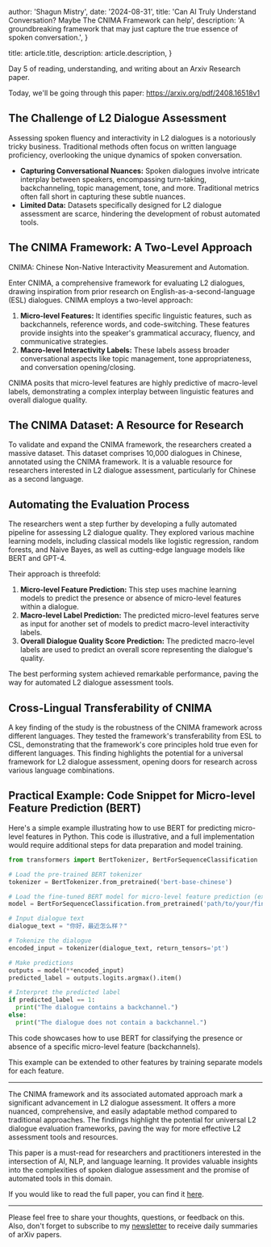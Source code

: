 
  author: 'Shagun Mistry',
  date: '2024-08-31',
  title: 'Can AI Truly Understand Conversation? Maybe The CNIMA Framework can help',
  description:
    'A groundbreaking framework that may just capture the true essence of spoken conversation.',
}

  title: article.title,
  description: article.description,
}


Day 5 of reading, understanding, and writing about an Arxiv Research paper.

Today, we'll be going through this paper: https://arxiv.org/pdf/2408.16518v1

##  The Challenge of L2 Dialogue Assessment

Assessing spoken fluency and interactivity in L2 dialogues is a notoriously tricky business. Traditional methods often focus on written language proficiency, overlooking the unique dynamics of spoken conversation. 

-  **Capturing Conversational Nuances:** Spoken dialogues involve intricate interplay between speakers, encompassing turn-taking, backchanneling, topic management, tone, and more. Traditional metrics often fall short in capturing these subtle nuances.
- **Limited Data:** Datasets specifically designed for L2 dialogue assessment are scarce, hindering the development of robust automated tools.

##  The CNIMA Framework:  A Two-Level Approach

CNIMA: Chinese Non-Native Interactivity Measurement and Automation.

Enter CNIMA, a comprehensive framework for evaluating L2 dialogues, drawing inspiration from prior research on English-as-a-second-language (ESL) dialogues. CNIMA employs a two-level approach:

1. **Micro-level Features:** It identifies specific linguistic features, such as backchannels, reference words, and code-switching. These features provide insights into the speaker's grammatical accuracy, fluency, and communicative strategies.
2. **Macro-level Interactivity Labels:** These labels assess broader conversational aspects like topic management, tone appropriateness, and conversation opening/closing.

CNIMA posits that micro-level features are highly predictive of macro-level labels, demonstrating a complex interplay between linguistic features and overall dialogue quality.

## The CNIMA Dataset: A Resource for Research

To validate and expand the CNIMA framework, the researchers created a massive dataset. This dataset comprises 10,000 dialogues in Chinese, annotated using the CNIMA framework. It is a valuable resource for researchers interested in L2 dialogue assessment, particularly for Chinese as a second language.

## Automating the Evaluation Process

The researchers went a step further by developing a fully automated pipeline for assessing L2 dialogue quality. They explored various machine learning models, including classical models like logistic regression, random forests, and Naive Bayes, as well as cutting-edge language models like BERT and GPT-4.

Their approach is threefold:

1. **Micro-level Feature Prediction:** This step uses machine learning models to predict the presence or absence of micro-level features within a dialogue.
2. **Macro-level Label Prediction:** The predicted micro-level features serve as input for another set of models to predict macro-level interactivity labels.
3. **Overall Dialogue Quality Score Prediction:** The predicted macro-level labels are used to predict an overall score representing the dialogue's quality.

The best performing system achieved remarkable performance, paving the way for automated L2 dialogue assessment tools.

##  Cross-Lingual Transferability of CNIMA

A key finding of the study is the robustness of the CNIMA framework across different languages. They tested the framework's transferability from ESL to CSL, demonstrating that the framework's core principles hold true even for different languages. This finding highlights the potential for a universal framework for L2 dialogue assessment, opening doors for research across various language combinations.

##  Practical Example:  Code Snippet for Micro-level Feature Prediction (BERT)

Here's a simple example illustrating how to use BERT for predicting micro-level features in Python. This code is illustrative, and a full implementation would require additional steps for data preparation and model training. 

```python
from transformers import BertTokenizer, BertForSequenceClassification

# Load the pre-trained BERT tokenizer
tokenizer = BertTokenizer.from_pretrained('bert-base-chinese')

# Load the fine-tuned BERT model for micro-level feature prediction (example: 'backchannels')
model = BertForSequenceClassification.from_pretrained('path/to/your/fine-tuned/model')

# Input dialogue text
dialogue_text = "你好，最近怎么样？"

# Tokenize the dialogue
encoded_input = tokenizer(dialogue_text, return_tensors='pt')

# Make predictions
outputs = model(**encoded_input)
predicted_label = outputs.logits.argmax().item()

# Interpret the predicted label
if predicted_label == 1:
  print("The dialogue contains a backchannel.")
else:
  print("The dialogue does not contain a backchannel.")

```

This code showcases how to use BERT for classifying the presence or absence of a specific micro-level feature (backchannels). 

This example can be extended to other features by training separate models for each feature.

---

The CNIMA framework and its associated automated approach mark a significant advancement in L2 dialogue assessment. It offers a more nuanced, comprehensive, and easily adaptable method compared to traditional approaches. The findings highlight the potential for universal L2 dialogue evaluation frameworks, paving the way for more effective L2 assessment tools and resources. 

This paper is a must-read for researchers and practitioners interested in the intersection of AI, NLP, and language learning. It provides valuable insights into the complexities of spoken dialogue assessment and the promise of automated tools in this domain.

If you would like to read the full paper, you can find it [here](https://arxiv.org/pdf/2408.16518v1).

---

Please feel free to share your thoughts, questions, or feedback on this.
Also, don't forget to subscribe to my [newsletter](https://shaguns-newsletter.beehiiv.com/subscribe) to receive daily summaries of arXiv papers.